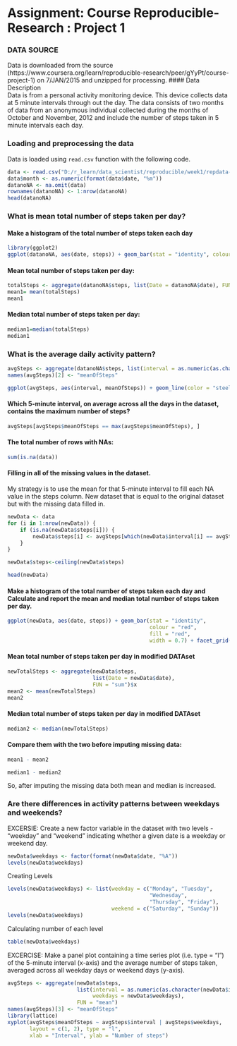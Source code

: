 Assignment: Course Reproducible-Research : Project 1
========================================================
  
### DATA SOURCE  
Data is downloaded from the source (https://www.coursera.org/learn/reproducible-research/peer/gYyPt/course-project-1) on 7/JAN/2015 and unzipped for processing.
#### Data Description  
Data is from a personal activity monitoring device. This device collects data at 5 minute intervals through out the day. The data consists of two months of data from an anonymous individual collected during the months of October and November, 2012 and include the number of steps taken in 5 minute intervals each day.

### Loading and preprocessing the data

Data is loaded using `read.csv` function with the following code.

```r
data <- read.csv("D:/r_learn/data_scientist/reproducible/week1/repdata-data-activity/activity.csv", colClasses = c("integer", "Date", "factor"))
data$month <- as.numeric(format(data$date, "%m"))
datanoNA <- na.omit(data)
rownames(datanoNA) <- 1:nrow(datanoNA)
head(datanoNA)

```



### What is mean total number of steps taken per day?  

#### Make a histogram of the total number of steps taken each day 
```r
library(ggplot2)
ggplot(datanoNA, aes(date, steps)) + geom_bar(stat = "identity", colour = "red", fill = "red", width = 0.7) + facet_grid(. ~ month, scales = "free") + labs(title = "Histogram of Total Number of Steps Taken Each Day", x = "Date", y = "Total number of steps")
```


#### Mean total number of steps taken per day:  

```r
totalSteps <- aggregate(datanoNA$steps, list(Date = datanoNA$date), FUN = "sum")$x
mean1= mean(totalSteps)
mean1

```


#### Median total number of steps taken per day:

```r

median1=median(totalSteps)
median1
```
 
### What is the average daily activity pattern?  

```r
avgSteps <- aggregate(datanoNA$steps, list(interval = as.numeric(as.character(datanoNA$interval))), FUN = "mean")
names(avgSteps)[2] <- "meanOfSteps"

ggplot(avgSteps, aes(interval, meanOfSteps)) + geom_line(color = "steelblue", size = 0.8) + labs(title = "Time Series Plot of the 5-minute Interval", x = "5-minute intervals", y = "Average Number of Steps Taken")
```


#### Which 5-minute interval, on average across all the days in the dataset, contains the maximum number of steps?

```r

avgSteps[avgSteps$meanOfSteps == max(avgSteps$meanOfSteps), ]
```
 
#### The total number of rows with NAs:

```r

sum(is.na(data))
```


#### Filling in all of the missing values in the dataset.  

My strategy is to use the mean for that 5-minute interval to fill each NA value in the steps column.
New dataset that is equal to the original dataset but with the missing data filled in.


```r

newData <- data 
for (i in 1:nrow(newData)) {
    if (is.na(newData$steps[i])) {
        newData$steps[i] <- avgSteps[which(newData$interval[i] == avgSteps$interval), ]$meanOfSteps
    }
}

newData$steps<-ceiling(newData$steps)

head(newData)
```

#### Make a histogram of the total number of steps taken each day and Calculate and report the mean and median total number of steps taken per day.  

```r

ggplot(newData, aes(date, steps)) + geom_bar(stat = "identity",
                                             colour = "red",
                                             fill = "red",
                                             width = 0.7) + facet_grid(. ~ month, scales = "free") + labs(title = "Histogram of Total Number of Steps Taken Each Day (no missing data)", x = "Date", y = "Total number of steps")
```
 
#### Mean total number of steps taken per day in modified DATAset  

```r

newTotalSteps <- aggregate(newData$steps, 
                           list(Date = newData$date), 
                           FUN = "sum")$x
mean2 <- mean(newTotalSteps)
mean2
```

#### Median total number of steps taken per day in modified DATAset 

```r

median2 <- median(newTotalSteps)
```

#### Compare them with the two before imputing missing data: 

```r

mean1 - mean2

median1 - median2
```


So, after imputing the missing data both mean and median is increased.

### Are there differences in activity patterns between weekdays and weekends?

EXCERSIE: Create a new factor variable in the dataset with two levels - "weekday" and "weekend" indicating whether a given date is a weekday or weekend day.


```r
newData$weekdays <- factor(format(newData$date, "%A"))
levels(newData$weekdays)

```

Creating Levels

```r
levels(newData$weekdays) <- list(weekday = c("Monday", "Tuesday",
                                             "Wednesday", 
                                             "Thursday", "Friday"),
                                 weekend = c("Saturday", "Sunday"))
levels(newData$weekdays)


```

Calculating number of each level

```r
table(newData$weekdays)
```

EXCERCISE:
Make a panel plot containing a time series plot (i.e. type = "l") of the 5-minute interval (x-axis) and the average number of steps taken, averaged across all weekday days or weekend days (y-axis).


```r

avgSteps <- aggregate(newData$steps, 
                      list(interval = as.numeric(as.character(newData$interval)), 
                           weekdays = newData$weekdays),
                      FUN = "mean")
names(avgSteps)[3] <- "meanOfSteps"
library(lattice)
xyplot(avgSteps$meanOfSteps ~ avgSteps$interval | avgSteps$weekdays, 
       layout = c(1, 2), type = "l", 
       xlab = "Interval", ylab = "Number of steps")
```

